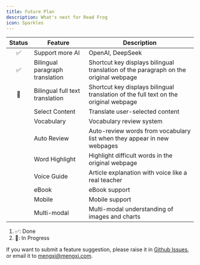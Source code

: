 ```yaml
---
title: Future Plan
description: What's next for Read Frog
icon: Sparkles
---
```


| Status | Feature                         | Description                                                                          |
| :----: | ------------------------------- | ------------------------------------------------------------------------------------ |
|   ✅   | Support more AI                 | OpenAI, DeepSeek                                                                     |
|   ✅   | Bilingual paragraph translation | Shortcut key displays bilingual translation of the paragraph on the original webpage |
|   🚧   | Bilingual full text translation | Shortcut key displays bilingual translation of the full text on the original webpage |
|        | Select Content                  | Translate user-selected content                                                      |
|        | Vocabulary                      | Vocabulary review system                                                             |
|        | Auto Review                     | Auto-review words from vocabulary list when they appear in new webpages              |
|        | Word Highlight                  | Highlight difficult words in the original webpage                                    |
|        | Voice Guide                     | Article explanation with voice like a real teacher                                   |
|        | eBook                           | eBook support                                                                        |
|        | Mobile                          | Mobile support                                                                       |
|        | Multi-modal                     | Multi-modal understanding of images and charts                                       |

1. ✅: Done
2. 🚧: In Progress

If you want to submit a feature suggestion, please raise it in [Github Issues](https://github.com/mengxi-ream/read-frog/issues), or email it to [mengxi@mengxi.com](mailto:mengxi@mengxi.work).
